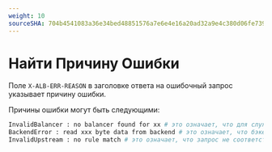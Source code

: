 ```yaml
---
weight: 10
sourceSHA: 704b4541083a36e34bed48851576a7e6e4e16a20ad32a9e4c380d06fe73964b2
---
```


# Найти Причину Ошибки

Поле `X-ALB-ERR-REASON` в заголовке ответа на ошибочный запрос указывает причину ошибки.

Причины ошибки могут быть следующими:

```bash
InvalidBalancer : no balancer found for xx # это означает, что для службы не найден ни один конечный узел
BackendError : read xxx byte data from backend # это означает, что бэкенд действительно ответил, код ошибки не вызван alb.
InvalidUpstream : no rule match # это означает, что запрос не соответствует ни одному правилу, поэтому alb возвращает 404.
```

